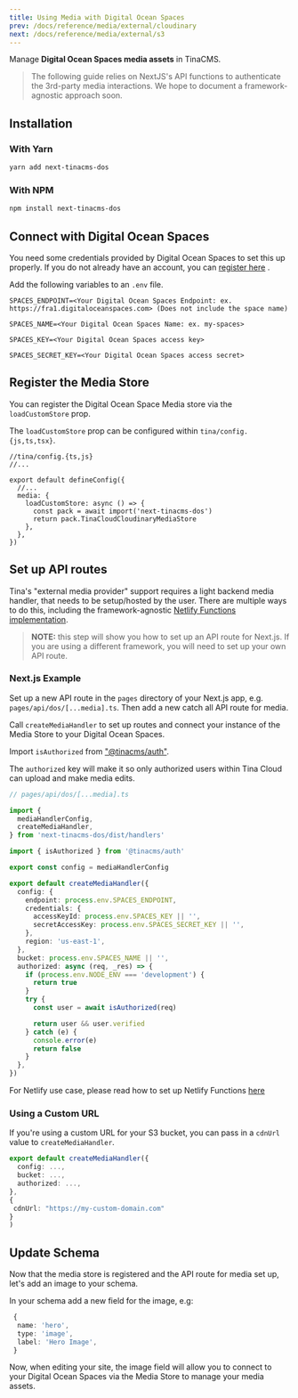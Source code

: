 ```yaml
---
title: Using Media with Digital Ocean Spaces
prev: /docs/reference/media/external/cloudinary
next: /docs/reference/media/external/s3
---
```


Manage **Digital Ocean Spaces media assets** in TinaCMS.

> The following guide relies on NextJS's API functions to authenticate the 3rd-party media interactions. We hope to document a framework-agnostic approach soon.

## Installation

### With Yarn

```bash
yarn add next-tinacms-dos
```

### With NPM

```bash
npm install next-tinacms-dos
```

## Connect with Digital Ocean Spaces

You need some credentials provided by Digital Ocean Spaces to set this up properly. If you do not already have an account, you can [register here](https://cloud.digitalocean.com/registrations/new) .

Add the following variables to an `.env` file.

```env
SPACES_ENDPOINT=<Your Digital Ocean Spaces Endpoint: ex. https://fra1.digitaloceanspaces.com> (Does not include the space name)

SPACES_NAME=<Your Digital Ocean Spaces Name: ex. my-spaces>

SPACES_KEY=<Your Digital Ocean Spaces access key>

SPACES_SECRET_KEY=<Your Digital Ocean Spaces access secret>
```

## Register the Media Store

You can register the Digital Ocean Space Media store via the `loadCustomStore` prop.

The `loadCustomStore` prop can be configured within `tina/config.{js,ts,tsx}`.

```tsx
//tina/config.{ts,js}
//...

export default defineConfig({
  //...
  media: {
    loadCustomStore: async () => {
      const pack = await import('next-tinacms-dos')
      return pack.TinaCloudCloudinaryMediaStore
    },
  },
})
```

## Set up API routes

Tina's "external media provider" support requires a light backend media handler, that needs to be setup/hosted by the user. There are multiple ways to do this, including the framework-agnostic [Netlify Functions implementation](/docs/reference/media/external/authentication/#netlify).

> **NOTE:** this step will show you how to set up an API route for Next.js. If you are using a different framework, you will need to set up your own API route.

### Next.js Example

Set up a new API route in the `pages` directory of your Next.js app, e.g. `pages/api/dos/[...media].ts`.
Then add a new catch all API route for media.

Call `createMediaHandler` to set up routes and connect your instance of the Media Store to your Digital Ocean Spaces.

Import `isAuthorized` from ["@tinacms/auth"](https://github.com/tinacms/tinacms/tree/main/packages/%40tinacms/auth).

The `authorized` key will make it so only authorized users within Tina Cloud can upload and make media edits.

```ts
// pages/api/dos/[...media].ts

import {
  mediaHandlerConfig,
  createMediaHandler,
} from 'next-tinacms-dos/dist/handlers'

import { isAuthorized } from '@tinacms/auth'

export const config = mediaHandlerConfig

export default createMediaHandler({
  config: {
    endpoint: process.env.SPACES_ENDPOINT,
    credentials: {
      accessKeyId: process.env.SPACES_KEY || '',
      secretAccessKey: process.env.SPACES_SECRET_KEY || '',
    },
    region: 'us-east-1',
  },
  bucket: process.env.SPACES_NAME || '',
  authorized: async (req, _res) => {
    if (process.env.NODE_ENV === 'development') {
      return true
    }
    try {
      const user = await isAuthorized(req)

      return user && user.verified
    } catch (e) {
      console.error(e)
      return false
    }
  },
})
```

For Netlify use case, please read how to set up Netlify Functions [here](/docs/reference/media/external/authentication/#netlify)

### Using a Custom URL

If you're using a custom URL for your S3 bucket, you can pass in a `cdnUrl` value to `createMediaHandler`.

```ts
export default createMediaHandler({
  config: ...,
  bucket: ...,
  authorized: ...,
},
{
 cdnUrl: "https://my-custom-domain.com"
}
)
```

## Update Schema

Now that the media store is registered and the API route for media set up, let's add an image to your schema.

In your schema add a new field for the image, e.g:

```ts
 {
  name: 'hero',
  type: 'image',
  label: 'Hero Image',
 }
```

Now, when editing your site, the image field will allow you to connect to your Digital Ocean Spaces via the Media Store to manage your media assets.
